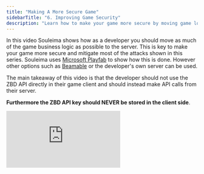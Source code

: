 ```yaml
---
title: "Making A More Secure Game"
sidebarTitle: "6. Improving Game Security"
description: "Learn how to make your game more secure by moving game logic to the server."
---
```


In this video Souleima shows how as a developer you should move as much of the game business logic as possible to the server. This is key to make your game more secure and mitigate most of the attacks shown in this series. Souleima uses [Microsoft Playfab](https://playfab.com/) to show how this is done. However other options such as [Beamable](https://beamable.com) or the developer's own server can be used.

The main takeaway of this video is that the developer should not use the ZBD API directly in their game client and should instead make API calls from their server.

**Furthermore the ZBD API key should NEVER be stored in the client side**.

<iframe
  className="w-full aspect-video rounded-lg"
  src="https://www.youtube.com/embed/bfKwJI7n79Y"
  title="ZBD Dev - Securing Game"
  frameBorder="0"
  allow="accelerometer; fullscreen; autoplay; clipboard-write; encrypted-media; gyroscope; picture-in-picture"
  allowfullscreen
></iframe>
